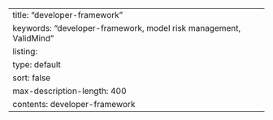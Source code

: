 ---
title: "developer-framework"
keywords: "developer-framework, model risk management, ValidMind"
listing: 
  type: default
  sort: false
  max-description-length: 400
  contents: developer-framework
---